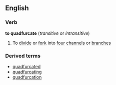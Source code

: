 ==English==
===Verb===
'''to quadfurcate''' (''transitive'' or ''intransitive'')
# To [[divide]] or [[fork]] into [[four]] [[channel]]s or [[branch]]es
===Derived terms===
*[[quadfurcated]]
*[[quadfurcating]]
*[[quadfurcation]]